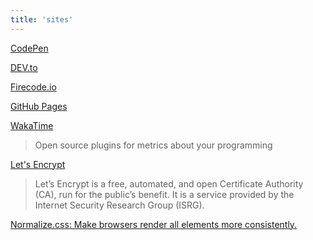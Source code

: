 ```yaml
---
title: 'sites'
---
```



<NoteLayout path={url}>

[CodePen](https://codepen.io/)

[DEV.to](https://dev.to/)

[Firecode.io](https://firecode.io/)

[GitHub Pages](https://pages.github.com/)

[WakaTime](https://wakatime.com/)

> Open source plugins for metrics about your programming

[Let's Encrypt](https://letsencrypt.org/)

> Let’s Encrypt is a free, automated, and open Certificate Authority (CA), run for the public’s benefit. It is a service provided by the Internet Security Research Group (ISRG).

[Normalize.css: Make browsers render all elements more consistently.](https://necolas.github.io/normalize.css/)

</NoteLayout>